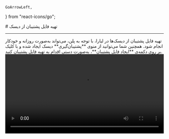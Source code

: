     GoArrowLeft,
} from "react-icons/go";


<Layout>
<Head>
<title>مستندات تهیه فایل پشتیبان (backup) از دیسک‌ - لیارا</title>

<meta property="og:title" content="مستندات خدمات رایانش ابری لیارا" />
<meta property="og:description" content="مستندات مربوط به نحوه تهیه فایل پشتیبان یا backup از دیسک‌ها در لیارا"  />
<meta property="og:image" content="https://files.liara.ir/liara/logos/liara-poster.jpg" />
</Head>
# تهیه فایل پشتیبان از دیسک

<hr className="mb-2" />
تهیه فایل پشتیبان از دیسک‌ها در لیارا، با توجه به پلن، می‌تواند به‌صورت روزانه و خودکار انجام شود. همچنین شما می‌توانید از منوی **پشتیبان‌گیری** دیسک ایجاد شده و با کلیک بر روی دکمه‌ی **ایجاد فایل پشتیبان**، به‌صورت دستی اقدام به تهیه فایل پشتیبان کنید.

<div className="h-4" />
<video
  src="https://files.liara.ir/liara/disks/create-backup.mp4"
  controls="controls"
  className="block w-full"
  width="100%" /><div className="h-4" />

</Layout>
